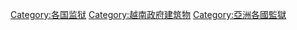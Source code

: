 [[Category:各国监狱|Category:各国监狱]]
[[Category:越南政府建筑物|Category:越南政府建筑物]]
[[Category:亞洲各國監獄|Category:亞洲各國監獄]]